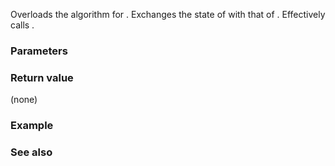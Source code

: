 {{cpp/experimental/title|swap&lt;small&gt;(std::experimental::function)&lt;/small&gt;}}
{{cpp/experimental/lib extensions/pmr/navbar}}
{{dcl begin}}
{{dcl|
template&lt; class R, class... Args &gt;
void swap( std::experimental::function&lt;R(Args...)&gt; &amp;lhs,
           std::experimental::function&lt;R(Args...)&gt; &amp;rhs );
}}
{{dcl end}}

Overloads the {{tt|swap}} algorithm for {{lc|std::experimental::function}}. Exchanges the state of {{c|lhs}} with that of {{c|rhs}}. Effectively calls {{c|lhs.swap(rhs)}}.

===Parameters===
{{par begin}}
{{par|lhs, rhs|polymorphic function wrappers whose states to swap}}
{{par end}}

===Return value===
(none)

{{cpp/impldef exception}}

===Example===
{{example
|code=
|output=
}}

===See also===
{{dsc begin}}
{{dsc inc|cpp/experimental/function/dsc swap}}
{{dsc end}}

{{langlinks|zh}}